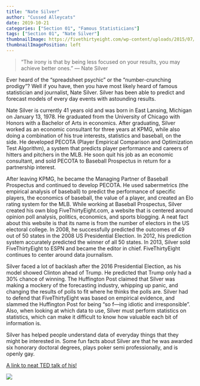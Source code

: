 ```yaml
---
title: "Nate Silver"
author: "Cussed Alleycats"
date: 2019-10-21
categories: ["Section 01", "Famous Statisticians"]
tags: ["Section 01", "Nate Silver"]
thumbnailImage: https://fivethirtyeight.com/wp-content/uploads/2015/07/natesilver2_light.jpg?w=1200
thumbnailImagePosition: left
---
```


> "The irony is that by being less focused on your results, you may achieve better ones.” 
― Nate Silver


<!--more-->


Ever heard of the “spreadsheet psychic” or the “number-crunching prodigy”? Well if you have, then you have most likely heard of famous statistician and journalist, Nate Silver. Silver has been able to predict and forecast models of every day events with astounding results. 

Nate Silver is currently 41 years old and was born in East Lansing, Michigan on January 13, 1978.  He graduated from the University of Chicago with Honors with a Bachelor of Arts in economics. After graduating, Silver worked as an economic consultant for three years at KPMG, while also doing a combination of his true interests, statistics and baseball, on the side. He developed PECOTA (Player Empirical Comparison and Optimization Test Algorithm), a system that predicts player performance and careers of hitters and pitchers in the MLB. He soon quit his job as an economic consultant, and sold PECOTA to Baseball Prospectus in return for a partnership interest. 

After leaving KPMG, he became the Managing Partner of Baseball Prospectus and continued to develop PECOTA. He used sabermetrics (the empirical analysis of baseball) to predict the performance of specific players, the economics of baseball, the value of a player, and created an Elo rating system for the MLB. While working at Baseball Prospectus, Silver created his own blog FiveThirtyEight.com, a website that is centered around opinion poll analysis, politics, economics, and sports blogging. A neat fact about this website is that its name is from the number of electors in the US electoral college. In 2008, he successfully predicted the outcomes of 49 out of 50 states in the 2008 US Presidential Election. In 2012, his prediction system accurately predicted the winner of all 50 states. In 2013, Silver sold FiveThirtyEight to ESPN and became the editor in chief. FiveThirtyEight continues to center around data journalism. 

Silver faced a lot of backlash after the 2016 Presidential Election, as his model showed Clinton ahead of Trump. He predicted that Trump only had a 30% chance of winning.  The Huffington Post claimed that Silver was making a mockery of the forecasting industry, whipping up panic, and changing the results of polls to fit where he thinks the polls are. Silver had to defend that FiveThirtyEight was based on empirical evidence, and slammed the Huffington Post for being “so f---ing idiotic and irresponsible”. Also, when looking at which data to use, Silver must perform statistics on statistics, which can make it difficult to know how valuable each bit of information is. 

Silver has helped people understand data of everyday things that they might be interested in. Some fun facts about Silver are that he was awarded six honorary doctoral degrees, plays poker semi professionally, and is openly gay. 
 
[A link to neat TED talk of his! ](https://www.ted.com/talks/nate_silver_on_race_and_politics?language=en)


![](https://fivethirtyeight.com/wp-content/uploads/2015/07/natesilver2_light.jpg?w=1200)